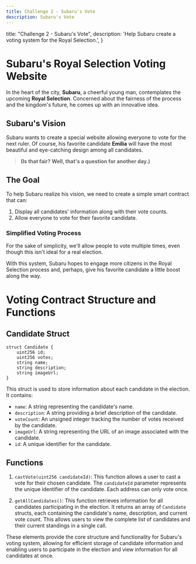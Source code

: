 ```yaml
---
title: Challenge 2 - Subaru's Vote
description: Subaru's Vote
---
```



  title: "Challenge 2 - Subaru's Vote",
  description: 'Help Subaru create a voting system for the Royal Selection.',
}

# Subaru's Royal Selection Voting Website

In the heart of the city, **Subaru**, a cheerful young man, contemplates the upcoming **Royal Selection**. Concerned about the fairness of the process and the kingdom's future, he comes up with an innovative idea.

## Subaru's Vision

Subaru wants to create a special website allowing everyone to vote for the next ruler.
Of course, his favorite candidate **Emilia** will have the most beautiful and eye-catching
design among all candidates.

> **(Is that fair? Well, that's a question for another day.)**

## The Goal

To help Subaru realize his vision, we need to create a simple smart contract that can:

1. Display all candidates' information along with their vote counts.
2. Allow everyone to vote for their favorite candidate.

### Simplified Voting Process

For the sake of simplicity, we'll allow people to vote multiple times, even though this isn't ideal for a real election.

With this system, Subaru hopes to engage more citizens in the Royal Selection process and, perhaps, give his favorite candidate a little boost along the way.

# Voting Contract Structure and Functions

## Candidate Struct

```solidity
struct Candidate {
    uint256 id;
    uint256 votes;
    string name;
    string description;
    string imageUrl;
}
```

This struct is used to store information about each candidate in the election. It contains:

- `name`: A string representing the candidate's name.
- `description`: A string providing a brief description of the candidate.
- `voteCount`: An unsigned integer tracking the number of votes received by the candidate.
- `imageUrl`: A string representing the URL of an image associated with the candidate.
- `id`: A unique identifier for the candidate.

## Functions

1. `castVote(uint256 candidateId)`: This function allows a user to cast a vote for their chosen candidate. The `candidateId` parameter represents the unique identifier of the candidate. Each address can only vote once.

2. `getAllCandidates()`: This function retrieves information for all candidates participating in the election. It returns an array of `Candidate` structs, each containing the candidate's name, description, and current vote count. This allows users to view the complete list of candidates and their current standings in a single call.

These elements provide the core structure and functionality for Subaru's voting system, allowing for efficient storage of candidate information and enabling users to participate in the election and view information for all candidates at once.

<Example />
